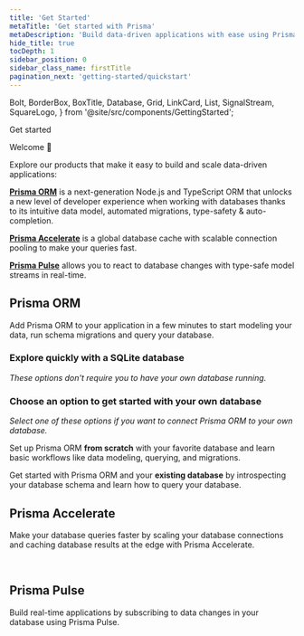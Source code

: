 ```yaml
---
title: 'Get Started'
metaTitle: 'Get started with Prisma'
metaDescription: 'Build data-driven applications with ease using Prisma ORM, add connection pooling or global caching with Prisma Accelerate or subscribe to database changes in real-time with Prisma Pulse.'
hide_title: true
tocDepth: 1
sidebar_position: 0
sidebar_class_name: firstTitle
pagination_next: 'getting-started/quickstart'
---
```


  Bolt,
  BorderBox,
  BoxTitle,
  Database,
  Grid,
  LinkCard,
  List,
  SignalStream,
  SquareLogo,
} from '@site/src/components/GettingStarted';

<TopBlock>

<BorderBox>

<BoxTitle>Get started</BoxTitle>

Welcome 👋

Explore our products that make it easy to build and scale data-driven applications:

[**<Database />Prisma ORM**](/orm/overview/introduction/what-is-prisma) is a next-generation Node.js and TypeScript ORM that unlocks a new level of developer experience when working with databases thanks to its intuitive data model, automated migrations, type-safety & auto-completion.

[**<Bolt />Prisma Accelerate**](/accelerate/what-is-accelerate) is a global database cache with scalable connection pooling to make your queries fast.

[**<SignalStream />Prisma Pulse**](/pulse/what-is-pulse) allows you to react to database changes with type-safe model streams in real-time.


</BorderBox>

</TopBlock>

## <Database color="#5A67D8" width="21" height="24" /> Prisma ORM

Add Prisma ORM to your application in a few minutes to start modeling your data, run schema migrations and query your database.

### Explore quickly with a SQLite database

_These options don't require you to have your own database running._

<Grid>
  <LinkCard
    icon="fa-solid fa-rabbit-running"
    title="Quickstart"
    desc="Set up Prisma ORM from scratch with a SQLite database in 5 minutes."
    link="/getting-started/quickstart"
  />
  <LinkCard
    icon="fa-brands fa-github"
    title="Examples"
    desc="Explore our ready-to-run examples with your favorite frameworks and libraries."
    link="https://github.com/prisma/prisma-examples/"
  />
</Grid>

### Choose an option to get started with your own database

_Select one of these options if you want to connect Prisma ORM to your own database._

<TabbedContent gettingStarted>
  <TabItem value="New database">
    <p>
      Set up Prisma ORM <b>from scratch</b> with your favorite database and
      learn basic workflows like data modeling, querying, and migrations.
    </p>
    <List>
      <SquareLogo
        url="/getting-started/setup-prisma/start-from-scratch/relational-databases-typescript-postgresql"
        image={'/img/technologies/postgresqlsimple.svg'}
        tech="Postgres SQL"
      />
      <SquareLogo
        url="/getting-started/setup-prisma/start-from-scratch/relational-databases-typescript-mysql"
        image={'/img/technologies/mysqlsimple.svg'}
        tech="MySQL"
      />
      <SquareLogo
        url="/getting-started/setup-prisma/start-from-scratch/relational-databases-typescript-sqlserver"
        image={'/img/technologies/sqlserver.svg'}
        tech="SQLServer"
      />
      <SquareLogo
        url="/getting-started/setup-prisma/start-from-scratch/relational-databases-typescript-planetscale"
        image={'/img/technologies/planetscale.svg'}
        imageDark={'/img/technologies/planetscaledark.svg'}
        tech="PlanetScale"
      />
      <SquareLogo
        url="/getting-started/setup-prisma/start-from-scratch/relational-databases-typescript-cockroachdb"
        image={'/img/technologies/cockroachdbdark.svg'}
        tech="Cockroach DB"
      />
      <SquareLogo
        url="/getting-started/setup-prisma/start-from-scratch/mongodb-typescript-mongodb"
        image={'/img/technologies/mongodbsimple.svg'}
        tech="Mongo DB"
      />
    </List>
  </TabItem>
  <TabItem value="Existing database">
    <p>
      Get started with Prisma ORM and your <b>existing database</b> by
      introspecting your database schema and learn how to query your database.
    </p>
    <List>
      <SquareLogo
        url="/getting-started/setup-prisma/add-to-existing-project/relational-databases-typescript-postgresql"
        image={'/img/technologies/postgresqlsimple.svg'}
        tech="Postgres SQL"
      />
      <SquareLogo
        url="/getting-started/setup-prisma/add-to-existing-project/relational-databases-typescript-mysql"
        image={'/img/technologies/mysqlsimple.svg'}
        tech="MySQL"
      />
      <SquareLogo
        url="/getting-started/setup-prisma/add-to-existing-project/relational-databases-typescript-sqlserver"
        image={'/img/technologies/sqlserver.svg'}
        tech="SQL Server"
      />
      <SquareLogo
        url="/getting-started/setup-prisma/add-to-existing-project/relational-databases-typescript-planetscale"
        imageDark={'/img/technologies/planetscaledark.svg'}
        image={'/img/technologies/planetscale.svg'}
        tech="PlanetScale"
      />
      <SquareLogo
        url="/getting-started/setup-prisma/add-to-existing-project/relational-databases-typescript-cockroachdb"
        image={'/img/technologies/cockroachdbdark.svg'}
        tech="Cockroach DB"
      />
      <SquareLogo
        url="/getting-started/setup-prisma/add-to-existing-project/mongodb-typescript-mongodb"
        image={'/img/technologies/mongodbsimple.svg'}
        tech="Mongo DB"
      />
    </List>
  </TabItem>
</TabbedContent>

## <Bolt color="#16A394" width="21" height="24" /> Prisma Accelerate

Make your database queries faster by scaling your database connections and caching database results at the edge with Prisma Accelerate.

<Grid>
  <LinkCard
    icon="fa-solid fa-arrow-right"
    title="Get started"
    desc="Add Accelerate to your app to use global database caching & connection pooling."
    link="/accelerate/getting-started"
  />
  <LinkCard
    icon="fa-brands fa-github"
    title="Examples"
    desc="Explore our ready-to-run examples using Accelerate."
    link="https://github.com/prisma/prisma-examples?tab=readme-ov-file#prisma-accelerate"
  />
</Grid>
<br/>
<LinkCard
    highlight
    icon="fa-solid fa-bolt"
    title="Speed Test"
    desc="Run the speed test to see how Prisma Accelerate can make your app faster."
    link="https://accelerate-speed-test.prisma.io/"
/>

## <SignalStream color="#16A394" width="27" height="24" /> Prisma Pulse

Build real-time applications by subscribing to data changes in your database using Prisma Pulse.

<Grid>
  <LinkCard
    icon="fa-solid fa-arrow-right"
    title="Get started"
    desc="Add Pulse to your app to react to database changes with type-safe model subscriptions."
    link="/pulse/getting-started"
  />
  <LinkCard
    icon="fa-brands fa-github"
    title="Examples"
    desc="Explore our ready-to-run examples using Pulse."
    link="https://github.com/prisma/prisma-examples?tab=readme-ov-file#prisma-pulse"
  />
</Grid>
